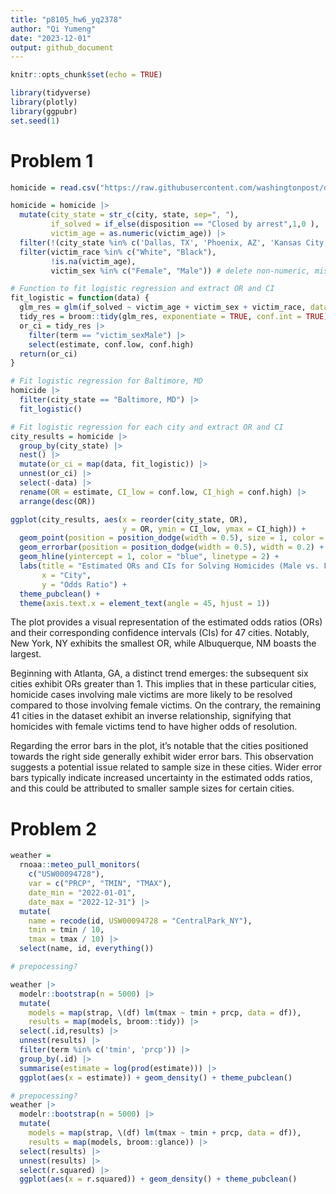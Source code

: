 ```yaml
---
title: "p8105_hw6_yq2378"
author: "Qi Yumeng"
date: "2023-12-01"
output: github_document
---
```


```r
knitr::opts_chunk$set(echo = TRUE)
```

```r
library(tidyverse)
library(plotly)
library(ggpubr)
set.seed(1)
```
# Problem 1

```r
homicide = read.csv("https://raw.githubusercontent.com/washingtonpost/data-homicides/master/homicide-data.csv")

homicide = homicide |>
  mutate(city_state = str_c(city, state, sep=", "),
         if_solved = if_else(disposition == "Closed by arrest",1,0 ),
         victim_age = as.numeric(victim_age)) |>
  filter(!(city_state %in% c('Dallas, TX', 'Phoenix, AZ', 'Kansas City, MO','Tulsa, AL'))) |>
  filter(victim_race %in% c("White", "Black"),
         !is.na(victim_age),
         victim_sex %in% c("Female", "Male")) # delete non-numeric, missing age and Unknown sex
```

```r
# Function to fit logistic regression and extract OR and CI
fit_logistic = function(data) {
  glm_res = glm(if_solved ~ victim_age + victim_sex + victim_race, data = data, family = "binomial")
  tidy_res = broom::tidy(glm_res, exponentiate = TRUE, conf.int = TRUE)
  or_ci = tidy_res |>
    filter(term == "victim_sexMale") |>
    select(estimate, conf.low, conf.high)
  return(or_ci)
}
```

```r
# Fit logistic regression for Baltimore, MD
homicide |>
  filter(city_state == "Baltimore, MD") |>
  fit_logistic()

```

```r
# Fit logistic regression for each city and extract OR and CI
city_results = homicide |>
  group_by(city_state) |>
  nest() |>
  mutate(or_ci = map(data, fit_logistic)) |>
  unnest(or_ci) |>
  select(-data) |>
  rename(OR = estimate, CI_low = conf.low, CI_high = conf.high) |>
  arrange(desc(OR))
```

```r
ggplot(city_results, aes(x = reorder(city_state, OR),
                         y = OR, ymin = CI_low, ymax = CI_high)) +
  geom_point(position = position_dodge(width = 0.5), size = 1, color = "red") +
  geom_errorbar(position = position_dodge(width = 0.5), width = 0.2) +
  geom_hline(yintercept = 1, color = "blue", linetype = 2) +
  labs(title = "Estimated ORs and CIs for Solving Homicides (Male vs. Female)",
       x = "City",
       y = "Odds Ratio") +
  theme_pubclean() +
  theme(axis.text.x = element_text(angle = 45, hjust = 1))
```

The plot provides a visual representation of the estimated odds ratios (ORs) and their corresponding confidence intervals (CIs) for 47 cities. Notably, New York, NY exhibits the smallest OR, while Albuquerque, NM boasts the largest.

Beginning with Atlanta, GA, a distinct trend emerges: the subsequent six cities exhibit ORs greater than 1. This implies that in these particular cities, homicide cases involving male victims are more likely to be resolved compared to those involving female victims. On the contrary, the remaining 41 cities in the dataset exhibit an inverse relationship, signifying that homicides with female victims tend to have higher odds of resolution.

Regarding the error bars in the plot, it's notable that the cities positioned towards the right side generally exhibit wider error bars. This observation suggests a potential issue related to sample size in these cities. Wider error bars typically indicate increased uncertainty in the estimated odds ratios, and this could be attributed to smaller sample sizes for certain cities.

# Problem 2


```r
weather = 
  rnoaa::meteo_pull_monitors(
    c("USW00094728"),
    var = c("PRCP", "TMIN", "TMAX"), 
    date_min = "2022-01-01",
    date_max = "2022-12-31") |>
  mutate(
    name = recode(id, USW00094728 = "CentralPark_NY"),
    tmin = tmin / 10,
    tmax = tmax / 10) |>
  select(name, id, everything())

```

```r
# prepocessing? 

weather |> 
  modelr::bootstrap(n = 5000) |> 
  mutate(
    models = map(strap, \(df) lm(tmax ~ tmin + prcp, data = df)),
    results = map(models, broom::tidy)) |> 
  select(.id,results) |> 
  unnest(results) |> 
  filter(term %in% c('tmin', 'prcp')) |>
  group_by(.id) |>
  summarise(estimate = log(prod(estimate))) |>
  ggplot(aes(x = estimate)) + geom_density() + theme_pubclean()

```



```r
# prepocessing? 
weather |> 
  modelr::bootstrap(n = 5000) |> 
  mutate(
    models = map(strap, \(df) lm(tmax ~ tmin + prcp, data = df)),
    results = map(models, broom::glance)) |> 
  select(results) |> 
  unnest(results) |>
  select(r.squared) |>
  ggplot(aes(x = r.squared)) + geom_density() + theme_pubclean()

```